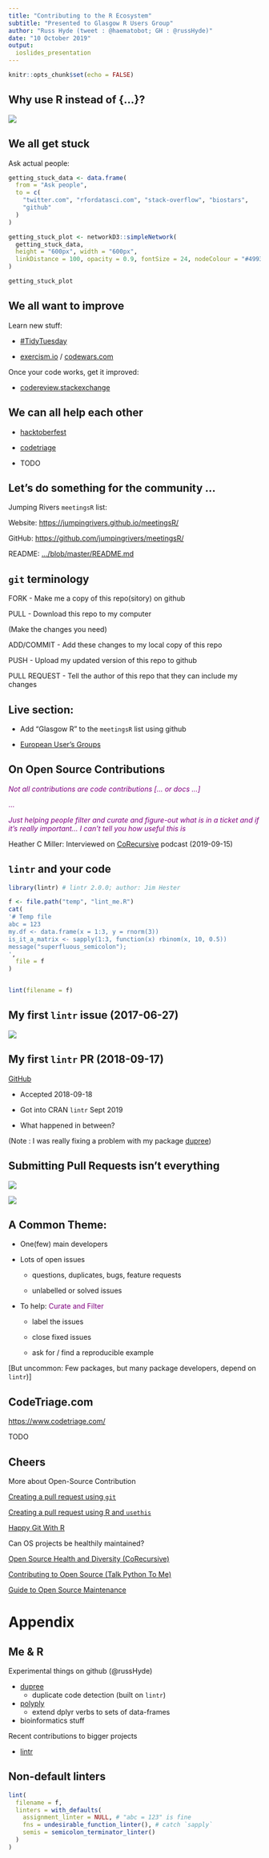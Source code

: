 ```yaml
---
title: "Contributing to the R Ecosystem"
subtitle: "Presented to Glasgow R Users Group"
author: "Russ Hyde (tweet : @haematobot; GH : @russHyde)"
date: "10 October 2019"
output:
  ioslides_presentation
---
```


```r
knitr::opts_chunk$set(echo = FALSE)
```

## Why use R instead of {...}?

![](figures/why_use_r.PNG)

## We all get stuck

Ask actual people:

```r
getting_stuck_data <- data.frame(
  from = "Ask people",
  to = c(
    "twitter.com", "rfordatasci.com", "stack-overflow", "biostars",
    "github"
  )
)
```

```r
getting_stuck_plot <- networkD3::simpleNetwork(
  getting_stuck_data,
  height = "600px", width = "600px",
  linkDistance = 100, opacity = 0.9, fontSize = 24, nodeColour = "#499382"
)
```

```r
getting_stuck_plot
```

## We all want to improve

Learn new stuff:

- [#TidyTuesday](https://github.com/rfordatascience/tidytuesday)

- [exercism.io](https://www.exercism.io) / [codewars.com](https://codewars.com)

Once your code works, get it improved:

- [codereview.stackexchange](https://codereview.stackexchange.com)

## We can all help each other

- [hacktoberfest]()

- [codetriage]()

- TODO

## Let's do something for the community ...

Jumping Rivers `meetingsR` list:

Website: [https://jumpingrivers.github.io/meetingsR/](https://jumpingrivers.github.io/meetingsR/)

GitHub: [https://github.com/jumpingrivers/meetingsR/](https://github.com/jumpingrivers/meetingsR)

README: [.../blob/master/README.md](https://github.com/jumpingrivers/meetingsR/blob/master/README.md)

## `git` terminology

FORK
- Make me a copy of this repo(sitory) on github

PULL
- Download this repo to my computer

(Make the changes you need)

ADD/COMMIT
- Add these changes to my local copy of this repo

PUSH
- Upload my updated version of this repo to github

PULL REQUEST
- Tell the author of this repo that they can include my changes

## Live section:

- Add "Glasgow R" to the `meetingsR` list using github

- [European User's Groups](https://github.com/jumpingrivers/meetingsR/edit/master/02_useR_groups_europe.Rmd)

## On Open Source Contributions

<span style="color:purple">_Not all contributions are code contributions [... or docs ...]_</span>

<span style="color:purple">...</span>

<span style="color:purple">_Just helping people filter and curate and figure-out what is in a ticket and if it's really important... I can't tell you how useful this is_</span>

Heather C Miller: Interviewed on [CoRecursive](https://corecursive.com/038-heather-miller-open-source/)
podcast (2019-09-15)

## `lintr` and your code

```r
library(lintr) # lintr 2.0.0; author: Jim Hester
```

```r
f <- file.path("temp", "lint_me.R")
cat(
'# Temp file
abc = 123
my.df <- data.frame(x = 1:3, y = rnorm(3))
is_it_a_matrix <- sapply(1:3, function(x) rbinom(x, 10, 0.5))
message("superfluous_semicolon");
',
  file = f
)
```

```r
```

```r
lint(filename = f)
```

## My first `lintr` issue (2017-06-27)

![](figures/first_lintr_issue.png)

## My first `lintr` PR (2018-09-17)

[GitHub](https://github.com/jimhester/lintr/pull/349)

- Accepted 2018-09-18

- Got into CRAN `lintr` Sept 2019

- What happened in between?

(Note : I was really fixing a problem with my package [dupree](https://github.com/russHyde/dupree/))

## Submitting Pull Requests isn't everything

![](figures/collaborate_on_lintr1.png)

![](figures/collaborate_on_lintr2.png)

## A Common Theme:

- One(few) main developers

- Lots of open issues

    - questions, duplicates, bugs, feature requests

    - unlabelled or solved issues

- To help: <span style="color:purple">Curate and Filter</span>

    - label the issues

    - close fixed issues

    - ask for / find a reproducible example

[But uncommon: Few packages, but many package developers, depend on `lintr`)]

## CodeTriage.com

[https://www.codetriage.com/]()

TODO

## Cheers

More about Open-Source Contribution

[Creating a pull request using `git`](https://opensource.com/article/19/7/create-pull-request-github)

[Creating a pull request using R and `usethis`](https://usethis.r-lib.org/articles/articles/pr-functions.html)

[Happy Git With R](https://happygitwithr.com/)

Can OS projects be healthily maintained?

[Open Source Health and Diversity (CoRecursive)](https://corecursive.com/038-heather-miller-open-source/)

[Contributing to Open Source (Talk Python To Me)](https://talkpython.fm/episodes/show/132/contributing-to-open-source)

[Guide to Open Source Maintenance](https://github.com/commercialhaskell/commercialhaskell/blob/master/guide/open-source-maintenance.md)

# Appendix

## Me & R

Experimental things on github (@russHyde)

- [dupree](https://github.com/russHyde/dupree)
    - duplicate code detection (built on `lintr`)

- [polyply](https://github.com/russHyde/polyply)
    - extend dplyr verbs to sets of data-frames

- bioinformatics stuff

Recent contributions to bigger projects

- [lintr](https://github.com/jimhester/lintr)

## Non-default linters

```r
lint(
  filename = f,
  linters = with_defaults(
    assignment_linter = NULL, # "abc = 123" is fine
    fns = undesirable_function_linter(), # catch `sapply`
    semis = semicolon_terminator_linter()
  )
)
```
